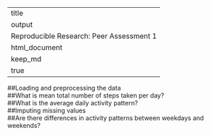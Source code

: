 ----
title	 
output  
Reproducible Research: Peer Assessment 1  
html_document  
keep_md  
true  
----
##Loading and preprocessing the data  
##What is mean total number of steps taken per day?  
##What is the average daily activity pattern?  
##Imputing missing values  
##Are there differences in activity patterns between weekdays and weekends?  
